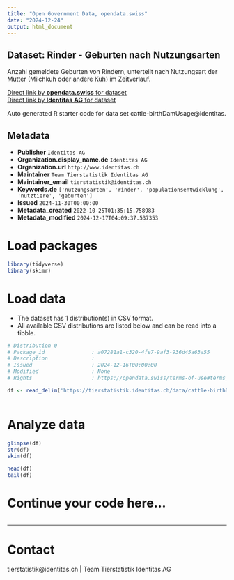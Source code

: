 ```yaml
---
title: "Open Government Data, opendata.swiss"
date: "2024-12-24"
output: html_document
---
```


## Dataset: Rinder - Geburten nach Nutzungsarten

Anzahl gemeldete Geburten von Rindern, unterteilt nach Nutzungsart der Mutter (Milchkuh oder andere Kuh) im Zeitverlauf.

[Direct link by **opendata.swiss** for dataset](https://opendata.swiss/de/dataset/rinder-geburten-nach-nutzungsarten)<br>
[Direct link by **Identitas AG** for dataset](https://tierstatistik.identitas.ch/)

Auto generated R starter code for data set cattle-birthDamUsage@identitas.

## Metadata

- **Publisher** `Identitas AG`
- **Organization.display_name.de** `Identitas AG`
- **Organization.url** `http://www.identitas.ch`
- **Maintainer** `Team Tierstatistik Identitas AG`
- **Maintainer_email** `tierstatistik@identitas.ch`
- **Keywords.de** `['nutzungsarten', 'rinder', 'populationsentwicklung', 'nutztiere', 'geburten']`
- **Issued** `2024-11-30T00:00:00`
- **Metadata_created** `2022-10-25T01:35:15.758983`
- **Metadata_modified** `2024-12-17T04:09:37.537353`


# Load packages

```r

library(tidyverse)
library(skimr)

```

# Load data

-   The dataset has 1 distribution(s) in CSV format.
-   All available CSV distributions are listed below and can be read into a tibble.

```r

# Distribution 0
# Package_id               : a07281a1-c320-4fe7-9af3-936d45a63a55
# Description              : 
# Issued                   : 2024-12-16T00:00:00
# Modified                 : None
# Rights                   : https://opendata.swiss/terms-of-use#terms_by

df <- read_delim('https://tierstatistik.identitas.ch/data/cattle-birthDamUsage.csv')



```

# Analyze data

```r

glimpse(df)
str(df)
skim(df)

head(df)
tail(df)

```

# Continue your code here...

```r

```

------------------------------------------------------------------------

# Contact

tierstatistik@identitas.ch | Team Tierstatistik Identitas AG
